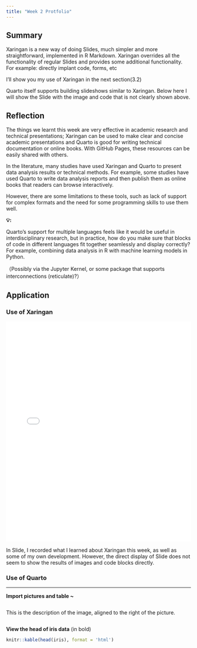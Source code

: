 ```yaml
---
title: "Week 2 Protfolio"
---
```


## Summary

Xaringan is a new way of doing Slides, much simpler and more straightforward, implemented in R Markdown. Xaringan overrides all the functionality of regular Slides and provides some additional functionality. For example: directly implant code, forms, etc

I'll show you my use of Xaringan in the next section(3.2)

Quarto itself supports building slideshows similar to Xaringan. Below here I will show the Slide with the image and code that is not clearly shown above.

## Reflection

The things we learnt this week are very effective in academic research and technical presentations; Xaringan can be used to make clear and concise academic presentations and Quarto is good for writing technical documentation or online books. With GitHub Pages, these resources can be easily shared with others.

In the literature, many studies have used Xaringan and Quarto to present data analysis results or technical methods. For example, some studies have used Quarto to write data analysis reports and then publish them as online books that readers can browse interactively.

However, there are some limitations to these tools, such as lack of support for complex formats and the need for some programming skills to use them well.

**💡:**

Quarto's support for multiple languages feels like it would be useful in interdisciplinary research, but in practice, how do you make sure that blocks of code in different languages fit together seamlessly and display correctly? For example, combining data analysis in R with machine learning models in Python.

（Possibly via the Jupyter Kernel, or some package that supports interconnections (reticulate)?）

## Application

### Use of Xaringan

<iframe src="week2/week2.html" width="100%" height="600px" frameborder="0">

</iframe>

In Slide, I recorded what I learned about Xaringan this week, as well as some of my own development. However, the direct display of Slide does not seem to show the results of images and code blocks directly.

### Use of Quarto

------------------------------------------------------------------------

**Import pictures and table \~**

::: {style="overflow: hidden;"}
This is the description of the image, aligned to the right of the picture.
:::

::: {style="float: left; width: 100%; margin-right: 1em;"}
**View the head of iris data** (in bold)

```r
knitr::kable(head(iris), format = 'html')
```
:::

------------------------------------------------------------------------
